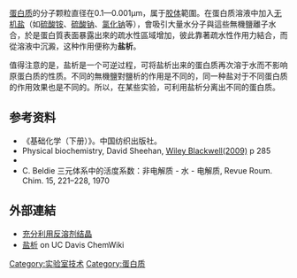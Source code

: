 [[蛋白质|蛋白质]]的分子颗粒直径在0.1—0.001μm，属于[[胶体|胶体]]範圍。在蛋白质溶液中加入[[无机盐|无机盐]]（如[[硫酸铵|硫酸铵]]、[[硫酸钠|硫酸钠]]、[[氯化钠|氯化钠]]等），會吸引大量水分子與這些無機鹽離子水合，於是蛋白質表面暴露出來的疏水性區域增加，彼此靠著疏水性作用力結合，而從溶液中沉澱，这种作用便称为'''盐析'''。

值得注意的是，盐析是一个可逆过程，可将盐析出来的蛋白质再次溶于水而不影响原蛋白质的性质。不同的無機鹽對鹽析的作用是不同的，同一种盐对于不同蛋白质的作用效果也是不同的。所以，在某些实验，可利用盐析分离出不同的蛋白质。

==参考资料==
{{Refbegin|2}}
*《基础化学（下册）》。中国纺织出版社。
*Physical biochemistry, David Sheehan, [http://bookos.org/dl/559162/b27f7d Wiley Blackwell(2009)] {{Wayback|url=http://bookos.org/dl/559162/b27f7d |date=20200720122233 }} p 285 
*{{Cite journal | doi = 10.1093/nar/16.3.1215 | last1 = Miller | first1 = S. A. | last2 = Dykes | first2 = D. D. | last3 = Polesky | first3 = H. F. | title = 从人类有核细胞中提取DNA的简单盐析程序| journal = 核酸研究 | volume = 16 | issue = 3 | pages = 1215 | year = 1988 
| pmid = 3344216 | pmc = 334765}}
*C. Beldie 三元体系中的活度系数：非电解质 - 水 - 电解质, Revue Roum. Chim. 15, 221–228, 1970
{{refend}}

==外部連結==
* [http://www.chemicalprocessing.com/articles/2010/210/ 充分利用反溶剂结晶] {{Wayback|url=http://www.chemicalprocessing.com/articles/2010/210/ |date=20200828022457 }}
* [http://chemwiki.ucdavis.edu/Physical_Chemistry/Thermodynamics/Non-Ideal_Systems/Salting_Out 盐析] {{Wayback|url=http://chemwiki.ucdavis.edu/Physical_Chemistry/Thermodynamics/Non-Ideal_Systems/Salting_Out |date=20130312200504 }} on UC Davis ChemWiki

{{小作品}}

[[Category:实验室技术|Category:实验室技术]]
[[Category:蛋白质|Category:蛋白质]]